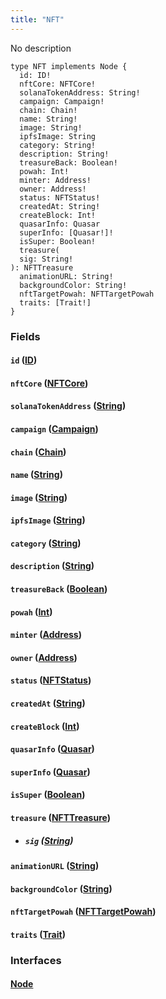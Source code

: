 ```yaml
---
title: "NFT"
---
```


No description

```
type NFT implements Node {
  id: ID!
  nftCore: NFTCore!
  solanaTokenAddress: String!
  campaign: Campaign!
  chain: Chain!
  name: String!
  image: String!
  ipfsImage: String
  category: String!
  description: String!
  treasureBack: Boolean!
  powah: Int!
  minter: Address!
  owner: Address!
  status: NFTStatus!
  createdAt: String!
  createBlock: Int!
  quasarInfo: Quasar
  superInfo: [Quasar!]!
  isSuper: Boolean!
  treasure(
  sig: String!
): NFTTreasure
  animationURL: String!
  backgroundColor: String!
  nftTargetPowah: NFTTargetPowah
  traits: [Trait!]
}

```

### Fields[](#fields "Direct link to heading")

#### `id` ([ID](/developer/graphql-api/references/scalars/id))[](#id-id "Direct link to heading")

#### `nftCore` ([NFTCore](/developer/graphql-api/references/objects/nftcore))[](#nftcore-nftcore "Direct link to heading")

#### `solanaTokenAddress` ([String](/developer/graphql-api/references/scalars/string))[](#solanatokenaddress-string "Direct link to heading")

#### `campaign` ([Campaign](/developer/graphql-api/references/objects/campaign))[](#campaign-campaign "Direct link to heading")

#### `chain` ([Chain](/developer/graphql-api/references/enums/chain))[](#chain-chain "Direct link to heading")

#### `name` ([String](/developer/graphql-api/references/scalars/string))[](#name-string "Direct link to heading")

#### `image` ([String](/developer/graphql-api/references/scalars/string))[](#image-string "Direct link to heading")

#### `ipfsImage` ([String](/developer/graphql-api/references/scalars/string))[](#ipfsimage-string "Direct link to heading")

#### `category` ([String](/developer/graphql-api/references/scalars/string))[](#category-string "Direct link to heading")

#### `description` ([String](/developer/graphql-api/references/scalars/string))[](#description-string "Direct link to heading")

#### `treasureBack` ([Boolean](/developer/graphql-api/references/scalars/boolean))[](#treasureback-boolean "Direct link to heading")

#### `powah` ([Int](/developer/graphql-api/references/scalars/int))[](#powah-int "Direct link to heading")

#### `minter` ([Address](/developer/graphql-api/references/objects/address))[](#minter-address "Direct link to heading")

#### `owner` ([Address](/developer/graphql-api/references/objects/address))[](#owner-address "Direct link to heading")

#### `status` ([NFTStatus](/developer/graphql-api/references/enums/nftstatus))[](#status-nftstatus "Direct link to heading")

#### `createdAt` ([String](/developer/graphql-api/references/scalars/string))[](#createdat-string "Direct link to heading")

#### `createBlock` ([Int](/developer/graphql-api/references/scalars/int))[](#createblock-int "Direct link to heading")

#### `quasarInfo` ([Quasar](/developer/graphql-api/references/objects/quasar))[](#quasarinfo-quasar "Direct link to heading")

#### `superInfo` ([Quasar](/developer/graphql-api/references/objects/quasar))[](#superinfo-quasar "Direct link to heading")

#### `isSuper` ([Boolean](/developer/graphql-api/references/scalars/boolean))[](#issuper-boolean "Direct link to heading")

#### `treasure` ([NFTTreasure](/developer/graphql-api/references/objects/nfttreasure))[](#treasure-nfttreasure "Direct link to heading")

* ##### `sig` ([String](/developer/graphql-api/references/scalars/string))[](#sig-string "Direct link to heading")

#### `animationURL` ([String](/developer/graphql-api/references/scalars/string))[](#animationurl-string "Direct link to heading")

#### `backgroundColor` ([String](/developer/graphql-api/references/scalars/string))[](#backgroundcolor-string "Direct link to heading")

#### `nftTargetPowah` ([NFTTargetPowah](/developer/graphql-api/references/objects/nfttarget-powah))[](#nfttargetpowah-nfttargetpowah "Direct link to heading")

#### `traits` ([Trait](/developer/graphql-api/references/objects/trait))[](#traits-trait "Direct link to heading")

### Interfaces[](#interfaces "Direct link to heading")

#### [Node](/developer/graphql-api/references/interfaces/node)[](#node "Direct link to heading")